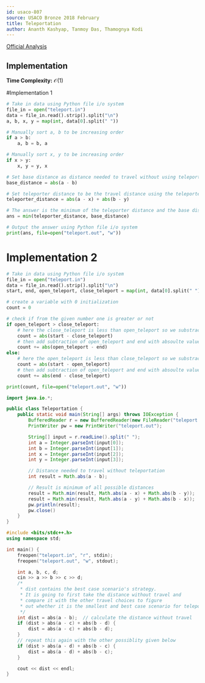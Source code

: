 ```yaml
---
id: usaco-807
source: USACO Bronze 2018 February
title: Teleportation
author: Ananth Kashyap, Tanmoy Das, Thamognya Kodi
---
```


[Official Analysis](http://www.usaco.org/current/data/sol_teleport_bronze_feb18.html)

## Implementation

**Time Complexity:** $\mathcal{O}(1)$

<LanguageSection>

<PySection>

#Implementation 1
```py
# Take in data using Python file i/o system
file_in = open("teleport.in")
data = file_in.read().strip().split("\n")
a, b, x, y = map(int, data[0].split(" "))

# Manually sort a, b to be increasing order
if a > b:
	a, b = b, a

# Manually sort x, y to be increasing order
if x > y:
	x, y = y, x

# Set base distance as distance needed to travel without using teleporter
base_distance = abs(a - b)

# Set teleporter distance to be the travel distance using the teleporter
teleporter_distance = abs(a - x) + abs(b - y)

# The answer is the minimum of the teleporter distance and the base distance
ans = min(teleporter_distance, base_distance)

# Output the answer using Python file i/o system
print(ans, file=open("teleport.out", "w"))
```
# Implementation 2

```py
# Take in data using Python file i/o system
file_in = open("teleport.in")
data = file_in.read().strip().split("\n")
start, end, open_teleport, close_teleport = map(int, data[0].split(" "))

# create a variable with 0 initialization
count = 0

# check if from the given number one is greater or not
if open_teleport > close_teleport:
	# here the close_teleport is less than open_teleport so we substract close_teleport from start with absoulte value
	count = abs(start - close_teleport)
	# then add subtraction of open_teleport and end with absoulte value
	count += abs(open_teleport - end)
else:
	# here the open_teleport is less than close_teleport so we substract open_teleport from start with absoulte value
	count = abs(start - open_teleport)
	# then add subtraction of open_teleport and end with absoulte value
	count += abs(end - close_teleport)

print(count, file=open("teleport.out", "w"))
```

</PySection>

<JavaSection>

```java
import java.io.*;

public class Teleportation {
	public static void main(String[] args) throws IOException {
		BufferedReader r = new BufferedReader(new FileReader("teleport.in"));
		PrintWriter pw = new PrintWriter("teleport.out");

		String[] input = r.readLine().split(" ");
		int a = Integer.parseInt(input[0]);
		int b = Integer.parseInt(input[1]);
		int x = Integer.parseInt(input[2]);
		int y = Integer.parseInt(input[3]);

		// Distance needed to travel without teleportation
		int result = Math.abs(a - b);

		// Result is minimum of all possible distances
		result = Math.min(result, Math.abs(a - x) + Math.abs(b - y));
		result = Math.min(result, Math.abs(a - y) + Math.abs(b - x));
		pw.println(result);
		pw.close()
	}
}
```

</JavaSection>

<CPPSection>

```cpp
#include <bits/stdc++.h>
using namespace std;

int main() {
	freopen("teleport.in", "r", stdin);
	freopen("teleport.out", "w", stdout);

	int a, b, c, d;
	cin >> a >> b >> c >> d;
	/*
	 * dist contains the best case scenario's strategy.
	 * It is going to first take the distance without travel and
	 * compare it with the other travel choices to figure
	 * out whether it is the smallest and best case scenario for teleporting
	 */
	int dist = abs(a - b);  // calculate the distance without travel
	if (dist > abs(a - c) + abs(b - d) {
		dist = abs(a - c) + abs(b - d);
	}
	// repeat this again with the other possiblity given below
	if (dist > abs(a - d) + abs(b - c) {
		dist = abs(a - d) + abs(b - c);
	}

	cout << dist << endl;
}
```
</CPPSection>

</LanguageSection>
